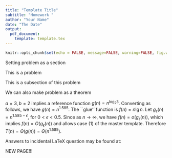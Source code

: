 ```yaml
---
title: "Template Title"
subtitle: "Homework "
author: "Your Name"
date: "The Date"
output:
  pdf_document:
    template: template.tex
---
```


```r
knitr::opts_chunk$set(echo = FALSE, message=FALSE, warning=FALSE, fig.width=5, fig.height=3, fig.align="center")
```

Setting problem as a section

\secprob{1}
This is a problem

\subprob{(a)} This is a subsection of this problem

\sol

We can also make problem as a theorem

\begin{problem}
this is a problem
\end{problem}

\begin{exercise}
this is a exercise
\end{exercise}

\begin{enumerate}
\item $T(n) = 2 T(\lfloor n/4 \rfloor) + n^{1/2}$.
\item $T(n) = 3 T(\lfloor n/2 \rfloor) + n \lg n$.
\item $T(n) = 5 T(\lfloor n/5 \rfloor) + \frac{n}{\lg n}$.
\item $T(n) = 4 T(\lfloor n/2 \rfloor) + n^2 \sqrt{n}$.
\item $T(n) = 2 T(\lfloor n/2 \rfloor) + n \lg n$.
\end{enumerate}

$a = 3, b = 2$ implies a reference function $g(n) = n^{\log_2 3}$. Converting as follows,
\begin{eqnarray*}
y & = & \log_2 3 \\
2^y & = & 3 \\
y \ln 2 & = & \ln 3 \\
y & = & \frac{\ln 3}{\ln 2} = 1.585,
\end{eqnarray*}
we have $g(n) = n^{1.585}$.  The ``glue'' function is $f(n) = n \lg n$.  Let $g_\epsilon (n) = n^{1.585 - \epsilon}$, for 
$0 < \epsilon < 0.5$. Since
\begin{eqnarray*}
\frac{f(n)}{g_\epsilon (n)} & = & \frac{n \lg n}{n^{1.585 - \epsilon}} = \frac{\lg n}{n^{0.585 - \epsilon}} \\
 & \leq & \frac{\lg n}{n^{0.085}} \rightarrow 0
\end{eqnarray*}
as $n \rightarrow \infty$, we have $f(n) = o(g_\epsilon (n))$, which implies $f(n) = O(g_\epsilon (n))$ and allows case (1) of the 
master template.  Therefore $T(n) = \Theta(g(n)) = \Theta(n^{1.585})$.

\vspace*{0.5in}
\noindent Answers to incidental LaTeX question may be found at:
\begin{verbatim}
http://www.tug.org/begin.html
\end{verbatim}

\newpage
NEW PAGE!!!
